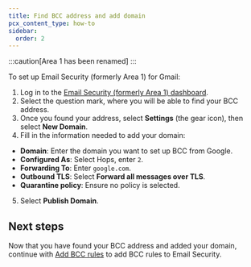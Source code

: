 ```yaml
---
title: Find BCC address and add domain
pcx_content_type: how-to
sidebar:
  order: 2
---
```



:::caution[Area 1 has been renamed]
<Render file="rename-area1-to-ces" />
:::

To set up Email Security (formerly Area 1) for Gmail:

1. Log in to the [Email Security (formerly Area 1) dashboard](https://horizon.area1security.com/).
2. Select the question mark, where you will be able to find your BCC address.
3. Once you found your address, select **Settings** (the gear icon), then select **New Domain**.
4. Fill in the information needed to add your domain:
  - **Domain**: Enter the domain you want to set up BCC from Google.
  - **Configured As**: Select Hops, enter `2`.
  - **Forwarding To**: Enter `google.com`.
  - **Outbound TLS**: Select **Forward all messages over TLS**.
  - **Quarantine policy**: Ensure no policy is selected.
5. Select **Publish Domain**.

## Next steps

Now that you have found your BCC address and added your domain, continue with [Add BCC rules](/email-security/deployment/api/setup/gsuite-bcc-setup/bcc-rules-to-area1/) to add BCC rules to Email Security.